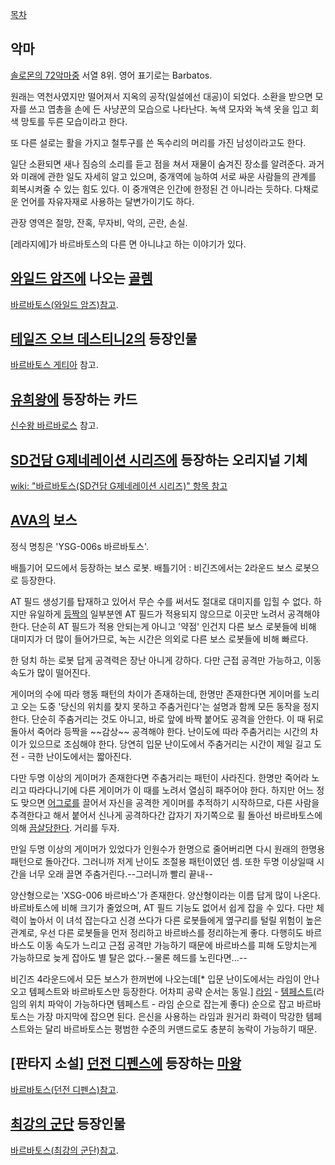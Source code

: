 [[목차]]

== 악마 ==

[[솔로몬의 72악마]]중 서열 8위. 영어 표기로는 Barbatos.

원래는 역천사였지만 떨어져서 지옥의 공작(일설에선 대공)이 되었다. 소환을 받으면 모자를 쓰고 엽총을 손에 든 사냥꾼의 모습으로 나타난다. 녹색 모자와 녹색 옷을 입고 회색 망토를 두른 모습이라고 한다.

또 다른 설로는 활을 가지고 철투구를 쓴 독수리의 머리를 가진 남성이라고도 한다.

일단 소환되면 새나 짐승의 소리를 듣고 점을 쳐서 재물이 숨겨진 장소를 알려준다. 과거와 미래에 관한 일도 자세히 알고 있으며, 중개역에 능하여 서로 싸운 사람들의 관계를 회복시켜줄 수 있는 힘도 있다. 이 중개역은 인간에 한정된 건 아니라는 듯하다. 다채로운 언어를 자유자재로 사용하는 달변가이기도 하다.

관장 영역은 절망, 잔혹, 무자비, 악의, 곤란, 손실.

[레라지에]가 바르바토스의 다른 면 아니냐고 하는 이야기가 있다.

== [[와일드 암즈]]에 나오는 [[골렘]] == 
[[바르바토스(와일드 암즈)]]참고.

== [[테일즈 오브 데스티니2]]의 등장인물 ==
[[바르바토스 게티아]] 참고.

== [[유희왕]]에 등장하는 카드 ==
[[신수왕 바르바로스]] 참고.

== [[SD건담 G제네레이션 시리즈]]에 등장하는 오리지널 기체 ==
[[wiki: "바르바토스(SD건담 G제네레이션 시리즈)" 항목 참고]] 

== [[AVA]]의 보스 ==
정식 명칭은 'YSG-006s 바르바토스'.

배틀기어 모드에서 등장하는 보스 로봇. 배틀기어 : 비긴즈에서는 2라운드 보스 로봇으로 등장한다.

AT 필드 생성기를 탑재하고 있어서 무슨 수를 써서도 절대로 대미지를 입힐 수 없다. 하지만 유일하게 [[등짝]]의 일부분엔 AT 필드가 적용되지 않으므로 이곳만 노려서 공격해야 한다. 단순히 AT 필드가 적용 안되는게 아니고 '약점' 인건지 다른 보스 로봇들에 비해 대미지가 더 많이 들어가므로, 녹는 시간은 의외로 다른 보스 로봇들에 비해 빠르다.

한 덩치 하는 로봇 답게 공격력은 장난 아니게 강하다. 다만 근접 공격만 가능하고, 이동 속도가 많이 떨어진다.

게이머의 수에 따라 행동 패턴의 차이가 존재하는데, 한명만 존재한다면 게이머를 노리고 오는 도중 '당신의 위치를 찾지 못하고 주춤거린다'는 설명과 함께 모든 동작을 정지한다. 단순히 주춤거리는 것도 아니고, 바로 앞에 바짝 붙어도 공격을 안한다. 이 때 뒤로 돌아서 죽어라 등짝을 ~~감상~~ 공격해야 한다. 난이도에 따라 주춤거리는 시간의 차이가 있으므로 조심해야 한다. 당연히 입문 난이도에서 주춤거리는 시간이 제일 길고 도전 - 극한 난이도에서는 짧아진다.

다만 두명 이상의 게이머가 존재한다면 주춤거리는 패턴이 사라진다. 한명만 죽어라 노리고 따라다니기에 다른 게이머가 이 때를 노려서 열심히 패주어야 한다. 하지만 어느 정도 맞으면 [[어그로]]를 끌어서 자신을 공격한 게이머를 추적하기 시작하므로, 다른 사람을 추격한다고 해서 붙어서 신나게 공격하다간 갑자기 자기쪽으로 휠 돌아선 바르바토스에 의해 [[끔살]]당한다. 거리를 두자.

만일 두명 이상의 게이머가 있었다가 인원수가 한명으로 줄어버리면 다시 원래의 한명용 패턴으로 돌아간다. 그러니까 저게 난이도 조절용 패턴이였던 셈. 또한 두명 이상일때 시간을 너무 오래 끌면 주춤거린다.--그러니까 빨리 끝내--

양산형으로는 'XSG-006 바르바스'가 존재한다. 양산형이라는 이름 답게 많이 나온다. 바르바토스에 비해 크기가 줄었으며, AT 필드 기능도 없어서 쉽게 잡을 수 있다. 다만 체력이 높아서 이 녀석 잡는다고 신경 쓰다가 다른 로봇들에게 옆구리를 털릴 위험이 높은 관계로, 우선 다른 로봇들을 먼저 정리하고 바르바스를 정리하는게 좋다. 다행히도 바르바스도 이동 속도가 느리고 근접 공격만 가능하기 때문에 바르바스를 피해 도망치는게 가능하므로 늦게 잡아도 별 탈은 없다.--물론 헤드를 노린다면...--

비긴즈 4라운드에서 모든 보스가 한꺼번에 나오는데[* 입문 난이도에서는 라임이 안나오고 템페스트와 바르바토스만 등장한다. 어차피 공략 순서는 동일.] [[라임]] - [[템페스트]](라임의 위치 파악이 가능하다면 템페스트 - 라임 순으로 잡는게 좋다) 순으로 잡고 바르바토스는 가장 마지막에 잡으면 된다. 은신을 사용하는 라임과 원거리 화력이 막강한 템페스트와는 달리 바르바토스는 평범한 수준의 커맨드로도 충분히 농락이 가능하기 때문.

== [판타지 소설] [[던전 디펜스]]에 등장하는 [[마왕]] == 
[[바르바토스(던전 디펜스)]]참고.

== [[최강의 군단]] 등장인물 ==
[[바르바토스(최강의 군단)]]참고.
